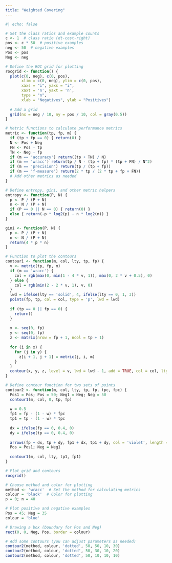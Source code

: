 ```yaml
---
title: "Weighted Covering"
---
```



```r
#| echo: false

# Set the class ratios and example counts
c <- 1  # class ratio (dt-cost-right)
pos <- c * 50  # positive examples
neg <- 50  # negative examples
Pos <- pos
Neg <- neg

# Define the ROC grid for plotting
rocgrid <- function() {
  plot(c(0, neg), c(0, pos),
       xlim = c(0, neg), ylim = c(0, pos),
       xaxs = "i", yaxs = "i",
       xaxt = 'n', yaxt = 'n',
       type = "n",
       xlab = "Negatives", ylab = "Positives")
  
  # Add a grid
  grid(nx = neg / 10, ny = pos / 10, col = gray(0.5))
}

# Metric functions to calculate performance metrics
metric <- function(tp, fp, m) {
  if (tp + fp == 0) { return(0) }
  N <- Pos + Neg
  FN <- Pos - tp
  TN <- Neg - fp
  if (m == 'accuracy') return((tp + TN) / N)
  if (m == 'wracc') return(tp / N - (tp + fp) * (tp + FN) / N^2)
  if (m == 'precision') return(tp / (tp + fp))
  if (m == 'f-measure') return(2 * tp / (2 * tp + fp + FN))
  # Add other metrics as needed
}

# Define entropy, gini, and other metric helpers
entropy <- function(P, N) {
  p <- P / (P + N)
  n <- N / (P + N)
  if (P == 0 || N == 0) { return(0) }
  else { return(-p * log2(p) - n * log2(n)) }
}

gini <- function(P, N) {
  p <- P / (P + N)
  n <- N / (P + N)
  return(4 * p * n)
}

# Function to plot the contours
contour1 <- function(m, col, lty, tp, fp) {
  v <- metric(tp, fp, m)
  if (m == 'wracc') {
    col = rgb(max(0, min(1 - 4 * v, 1)), max(0, 2 * v + 0.5), 0)
  } else {
    col = rgb(min(2 - 2 * v, 1), v, 0)
  }
  lwd = ifelse(lty == 'solid', 4, ifelse(lty == 0, 1, 3))
  points(fp, tp, col = col, type = 'p', lwd = lwd)
  
  if (tp == 0 || fp == 0) {
    return()
  }
  
  x <- seq(0, fp)
  y <- seq(0, tp)
  z <- matrix(nrow = fp + 1, ncol = tp + 1)
  
  for (i in x) {
    for (j in y) {
      z[i + 1, j + 1] = metric(j, i, m)
    }
  }
  contour(x, y, z, level = v, lwd = lwd - 1, add = TRUE, col = col, lty = lty, labels = "")
}

# Define contour function for two sets of points
contour2 <- function(m, col, lty, tp, fp, tpc, fpc) {
  Pos1 = Pos; Pos = 50; Neg1 = Neg; Neg = 50
  contour1(m, col, 0, tp, fp)
  
  w = 0.5
  fp1 = fp - (1 - w) * fpc
  tp1 = tp - (1 - w) * tpc
  
  dx = ifelse(fp == 0, 0.4, 0)
  dy = ifelse(tp == 0, 0.4, 0)
  
  arrows(fp + dx, tp + dy, fp1 + dx, tp1 + dy, col = 'violet', length = 0.1, lwd = 3)
  Pos = Pos1; Neg = Neg1
  
  contour1(m, col, lty, tp1, fp1)
}

# Plot grid and contours
rocgrid()

# Choose method and color for plotting
method <- 'wracc'  # Set the method for calculating metrics
colour = 'black'  # Color for plotting
p = 0; n = 40

# Plot positive and negative examples
Pos = 45; Neg = 35
colour = 'blue'

# Drawing a box (boundary for Pos and Neg)
rect(0, 0, Neg, Pos, border = colour)

# Add some contours (you can adjust parameters as needed)
contour2(method, colour, 'dotted', 50, 50, 10, 30)
contour2(method, colour, 'dotted', 50, 30, 10, 20)
contour2(method, colour, 'dotted', 50, 10, 10, 10)


```
